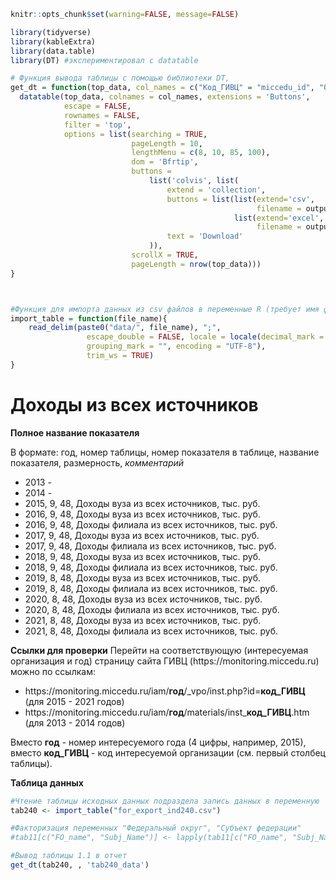 
```r
knitr::opts_chunk$set(warning=FALSE, message=FALSE)
```


```r
library(tidyverse)
library(kableExtra)
library(data.table)
library(DT) #экспериментировал с datatable
```

```r
# Функция вывода таблицы с помощью библиотеки DT, 
get_dt = function(top_data, col_names = c("Код_ГИВЦ" = "miccedu_id", "Организация" = "clear_name", "2013" = "ind_2013_value", "2014" = "ind_2014_value", "2015" = "ind_2015_value", "2016" = "ind_2016_value", "2017" = "ind_2017_value", "2018" = "ind_2018_value", "2019" = "ind_2019_value", "2020" = "ind_2020_value", "2021" =  "ind_2021_value"), output_file_name) {
  datatable(top_data, colnames = col_names, extensions = 'Buttons',
            escape = FALSE,
            rownames = FALSE,
            filter = 'top',
            options = list(searching = TRUE,
                           pageLength = 10,
                           lengthMenu = c(8, 10, 85, 100),
                           dom = 'Bfrtip',
                           buttons = 
                               list('colvis', list(
                                   extend = 'collection',
                                   buttons = list(list(extend='csv',
                                                       filename = output_file_name),
                                                  list(extend='excel',
                                                       filename = output_file_name)),
                                   text = 'Download'
                               )),
                           scrollX = TRUE,
                           pageLength = nrow(top_data))) 
}



#Функция для импорта данных из csv файлов в переменные R (требует имя файла в кавычках и берет из каталока data рабочей директории проекта)
import_table = function(file_name){
    read_delim(paste0("data/", file_name), ";", 
                 escape_double = FALSE, locale = locale(decimal_mark = ",", 
                 grouping_mark = "", encoding = "UTF-8"), 
                 trim_ws = TRUE)
}
```






# Доходы из всех источников {#ind240_info}

**Полное название показателя**

В формате: год, номер таблицы, номер показателя в таблице, название показателя, размерность, *комментарий*


* 2013 -
* 2014 -
*	2015,	9,	48,	Доходы вуза из всех источников,	тыс. руб.
*	2016,	9,	48,	Доходы вуза из всех источников,	тыс. руб.
*	2016,	9,	48,	Доходы филиала из всех источников,	тыс. руб.
*	2017,	9,	48,	Доходы вуза из всех источников,	тыс. руб.
*	2017,	9,	48,	Доходы филиала из всех источников,	тыс. руб.
*	2018,	9,	48,	Доходы вуза из всех источников,	тыс. руб.
*	2018,	9,	48,	Доходы филиала из всех источников,	тыс. руб.
*	2019,	8,	48,	Доходы вуза из всех источников,	тыс. руб.
*	2019,	8,	48,	Доходы филиала из всех источников,	тыс. руб.
*	2020,	8,	48,	Доходы вуза из всех источников,	тыс. руб.
*	2020,	8,	48,	Доходы филиала из всех источников,	тыс. руб.
*	2021,	8,	48,	Доходы вуза из всех источников,	тыс. руб.
*	2021,	8,	48,	Доходы филиала из всех источников,	тыс. руб.


**Ссылки для проверки**
Перейти на соответствующую (интересуемая организация и год) страницу сайта ГИВЦ (https://monitoring.miccedu.ru) можно по ссылкам:

* https://monitoring.miccedu.ru/iam/**год**/_vpo/inst.php?id=**код_ГИВЦ** (для 2015 - 2021 годов)
* https://monitoring.miccedu.ru/iam/**год**/materials/inst_**код_ГИВЦ**.htm (для 2013 - 2014 годов)

Вместо **год** - номер интересуемого года (4 цифры, например, 2015), вместо **код_ГИВЦ** - код интересуемой организации (см. первый столбец таблицы).



**Таблица данных**

```r
#Чтение таблицы исходных данных подраздела запись данных в переменную
tab240 <- import_table("for_export_ind240.csv")

#Факторизация переменных "Федеральный округ", "Субъект федерации"
#tab11[c("FO_name", "Subj_Name")] <- lapply(tab11[c("FO_name", "Subj_Name")] , factor)

```




```r
#Вывод таблицы 1.1 в отчет
get_dt(tab240, , 'tab240_data')
```



